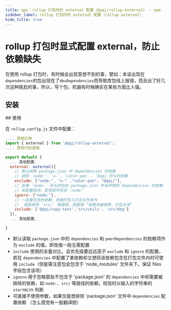 ```yaml
---
title: qqi：rollup 打包时的 external 配置（@qqi/rollup-external） - npm
sidebar_label: rollup 打包时的 external 配置（rollup external）
hide_title: true
---
```


# rollup 打包时显式配置 external，防止依赖缺失

<PackageInfo packageName="@qqi/rollup-external" githubRepoName="qqi" />

在使用 rollup 打包时，有时候会出现意想不到的事，譬如：本该出现在 `dependencies`的包出现在了`devDependencies`而导致库包线上报错，而且出了好几次这种尴尬的事，所以，写个包，机器有时候确实在某些方面比人强。

## 安装

<InstallInfo name="@qqi/rollup-external" dev={true} />
## 使用

在 `rollup.config.js` 文件中配置：

```js
.... 其他引用
import { external } from '@qqi/rollup-external';
.... 其他代码逻辑

export default {
  ... 其他配置,
  external: external({
    // 默认排除 package.json 中 dependencies 的依赖
    // 排除 `node:`、`a-`、`color-pen` 、`@qqi`开头的依赖
    exclude: ["node:", "a-" ,"color-pen", "@qqi/"],
    // 忽略 `node:` 开头的包在 package.json 中未声明的 dependencies 的依赖
    // 未配置改项，若项目中包含 `node:`
    ignore: ["node:"],
    // 一定要包含的依赖，将被打包入打包文件夹内
    //  或是使用 `src/` 等路径，则报错 “依赖未被排除，打包关闭”
    include: ['@qqi/copy-text','src/utils', 'src/dog']
  }),
  ... 其他配置,

}

```

- 默认读取 `package.json` 中的 `dependencies` 和 `peerDependencies` 的依赖项作为 `exclude` 的值，即改值一般无需配置
- `include` 使用的全量对比，且优先级要远远高于 `exclude` 和 `ignore` 的配置，若在 `dependencies` 中配置了某依赖却又想将该依赖包含在打包文件内时可使用 `include`（但是需注意包会包含于 'node_modules' 文件夹下，保证 files 字段包含该项）
- `ignore` 用于忽略那些不包含于 'package.json' 的 `dependencies` 中却需要被排除的依赖，如 `node:`、`src/` 等路径的依赖。校验时以输入的字符串的 `startWith` 判断
- 可直接不使用参数，如果仅是想排除 'package.json' 文件中 `dependencies` 配置依赖 （怎么感觉有一股翻译腔）
